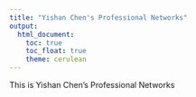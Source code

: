 ```yaml
---
title: "Yishan Chen's Professional Networks"
output: 
  html_document:
    toc: true
    toc_float: true
    theme: cerulean
---
```


This is Yishan Chen's Professional Networks


